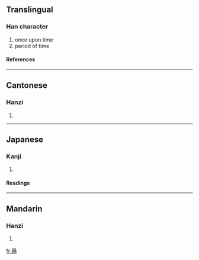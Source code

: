 {{see|向}}

==Translingual==
===Han character===
{{Han char|rn=72|rad=日|as=13|sn=17|four=6022<sub>7</sub>|canj=日女竹中 (AVHL)}}
# once upon time
# period of time
====References====
{{Han ref|kx=0500.270|dkj=14195|dj=0870.180|hdz=21534.210|uh=66CF|ud=26319|bh=E9B8|bd=59832}}

----
==Cantonese==
===Hanzi===
{{yue-hanzi|jyut=|y=heung3}}
# {{defn|Cantonese}}

----
==Japanese==
===Kanji===
{{ja-kanji|grade=|rs=日13}}
# {{defn|Japanese}} 
====Readings====
{{ja-readings|on=[[きょう]] (kyō), [[こう]] (kō), [[しょう]] (shō)|kun=[[さきに]] (sakini)}}

----
==Mandarin==
===Hanzi===
{{cmn-hanzi|sim=向|pin=[[xiàng]] ([[xiang4]])|wg=hsiang<sup>4</sup>}}
# {{defn|Mandarin}}

[[fr:曏]]